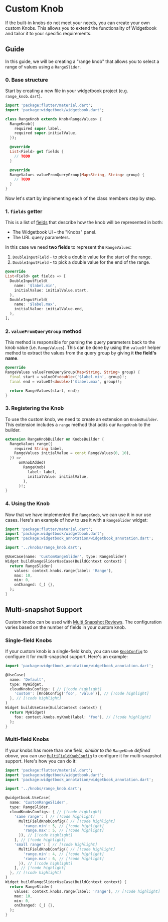 # Custom Knob

If the built-in knobs do not meet your needs, you can create your own custom Knobs. This
allows you to extend the functionality of Widgetbook and tailor it to your specific requirements.

## Guide

In this guide, we will be creating a "range knob" that allows you to select a range of values using a `RangeSlider`.

### 0. Base structure

Start by creating a new file in your widgetbook project (e.g. `range_knob.dart`).

```dart title=widgetbook/lib/knobs/range_knob.dart
import 'package:flutter/material.dart';
import 'package:widgetbook/widgetbook.dart';

class RangeKnob extends Knob<RangeValues> {
  RangeKnob({
    required super.label,
    required super.initialValue,
  });

  @override
  List<Field> get fields {
    // TODO
  }

  @override
  RangeValues valueFromQueryGroup(Map<String, String> group) {
    // TODO
  }
}
```

Now let's start by implementing each of the class members step by step.

### 1. `fields` getter

This is a list of [fields](/guides/fields) that describe how the knob will be represented in both:

* The Widgetbook UI – the "Knobs" panel.
* The URL query parameters.

In this case we need **two fields** to represent the `RangeValues`:

1. `DoubleInputField` - to pick a double value for the start of the range.
2. `DoubleInputField` - to pick a double value for the end of the range.

```dart
@override
List<Field> get fields => [
  DoubleInputField(
    name: '$label.min',
    initialValue: initialValue.start,
  ),
  DoubleInputField(
    name: '$label.max',
    initialValue: initialValue.end,
  ),
];
```

### 2. `valueFromQueryGroup` method

This method is responsible for parsing the query parameters back to the knob value (i.e. `RangeValues`). This can be done by using the `valueOf` helper method to extract the values from the query group by giving it **the field's name**.

```dart
@override
RangeValues valueFromQueryGroup(Map<String, String> group) {
  final start = valueOf<double>('$label.min', group)!;
  final end = valueOf<double>('$label.max', group)!;

  return RangeValues(start, end);
}
```

### 3. Registering the Knob

To use the custom knob, we need to create an extension on `KnobsBuilder`. This extension includes a `range` method that adds our `RangeKnob` to the builder.

```dart
extension RangeKnobBuilder on KnobsBuilder {
  RangeValues range({
    required String label,
    RangeValues initialValue = const RangeValues(0, 10),
  }) =>
      onKnobAdded(
        RangeKnob(
          label: label,
          initialValue: initialValue,
        ),
      )!;
}
```

### 4. Using the Knob

Now that we have implemented the `RangeKnob`, we can use it in our use cases. Here's an example of how to use it with a `RangeSlider` widget:

```dart title=widgetbook/lib/widgets/range_slider_use_case.dart
import 'package:flutter/material.dart';
import 'package:widgetbook/widgetbook.dart';
import 'package:widgetbook_annotation/widgetbook_annotation.dart';

import '../knobs/range_knob.dart';

@UseCase(name: 'CustomRangeSlider', type: RangeSlider)
Widget buildRangeSliderUseCase(BuildContext context) {
  return RangeSlider(
    values: context.knobs.range(label: 'Range'),
    max: 10,
    min: 0,
    onChanged: (_) {},
  );
}
```

## Multi-snapshot Support

Custom knobs can be used with [Multi Snapshot Reviews](/cloud/snapshots/multi-snapshot). The configuration varies based on the number of fields in your custom knob.

### Single-field Knobs

If your custom knob is a single-field knob, you can use  [`KnobConfig`](https://pub.dev/documentation/widgetbook_annotation/latest/widgetbook_annotation/KnobConfig-class.html) to configure it for multi-snapshot support. Here's an example:

```dart title=widgetbook/lib/widgets/custom_widget.dart
import 'package:widgetbook_annotation/widgetbook_annotation.dart';

@UseCase(
  name: 'Default',
  type: MyWidget,
  cloudKnobsConfigs: { // [!code highlight]
    'custom': [KnobConfig('foo', 'value')], // [!code highlight]
  }, // [!code highlight]
)
Widget buildUseCase(BuildContext context) {
  return MyWidget(
    foo: context.knobs.myKnob(label: 'foo'), // [!code highlight]
  );
}
```

### Multi-field Knobs

If your knobs has more than one field, _similar to the `RangeKnob` defined above_, you can use [`MultiFieldKnobConfig`](https://pub.dev/documentation/widgetbook_annotation/latest/widgetbook_annotation/MultiFieldKnobConfig-class.html) to configure it for multi-snapshot support. Here's how you can do it:

```dart title=widgetbook/lib/widgets/range_slider_use_case.dart
import 'package:flutter/material.dart';
import 'package:widgetbook/widgetbook.dart';
import 'package:widgetbook_annotation/widgetbook_annotation.dart';

import '../knobs/range_knob.dart';

@widgetbook.UseCase(
  name: 'CustomRangeSlider',
  type: RangeSlider,
  cloudKnobsConfigs: { // [!code highlight]
    'same range': [ // [!code highlight]
      MultiFieldKnobConfig({ // [!code highlight]
        'range.min': 5, // [!code highlight]
        'range.max': 5, // [!code highlight]
      }), // [!code highlight]
    ], // [!code highlight]
    'small range': [ // [!code highlight]
      MultiFieldKnobConfig({ // [!code highlight]
        'range.min': 4, // [!code highlight]
        'range.max': 6, // [!code highlight]
      }), // [!code highlight]
    ], // [!code highlight]
  }, // [!code highlight]
)
Widget buildRangeSliderUseCase(BuildContext context) {
  return RangeSlider(
    values: context.knobs.range(label: 'range'), // [!code highlight]
    max: 10,
    min: 0,
    onChanged: (_) {},
  );
}
```
